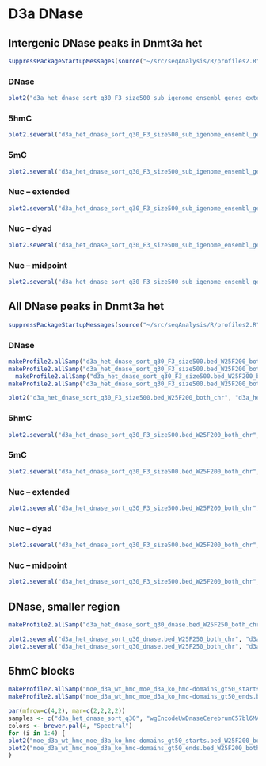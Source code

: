 D3a DNase
========================================================

Intergenic DNase peaks in Dnmt3a het
--------------------------------------
```r
suppressPackageStartupMessages(source("~/src/seqAnalysis/R/profiles2.R"))
```

### DNase
```r
plot2("d3a_het_dnase_sort_q30_F3_size500_sub_igenome_ensembl_genes_extend5kb.bed_W25F200_both_chr", "d3a_het_dnase_sort_q30_rmdup", data_type="bam/mean", group2="trim0.01", fname="manual", range=c(101,300))
```

### 5hmC
```r
plot2.several("d3a_het_dnase_sort_q30_F3_size500_sub_igenome_ensembl_genes_extend5kb.bed_W25F200_both_chr", "d3a_hmc", data_type="rpkm/mean", cols=col2, group2="trim0.01", fname="manual", range=c(101,300))
```

### 5mC
```r
plot2.several("d3a_het_dnase_sort_q30_F3_size500_sub_igenome_ensembl_genes_extend5kb.bed_W25F200_both_chr", "d3a_mc", data_type="rpkm/mean", cols=col2, group2="trim0.01", fname="manual", range=c(101,300))
```

### Nuc -- extended
```r
plot2.several("d3a_het_dnase_sort_q30_F3_size500_sub_igenome_ensembl_genes_extend5kb.bed_W25F200_both_chr", "d3a_nuc_extend", data_type="bam_extend/mean", cols=col2 , group2="trim0.01", fname="manual")
```

### Nuc -- dyad
```r
plot2.several("d3a_het_dnase_sort_q30_F3_size500_sub_igenome_ensembl_genes_extend5kb.bed_W25F200_both_chr", "d3a_nuc_dyad", data_type="bam_dyad/mean", cols=col2 , group2="trim0.01", fname="manual", range=c(101, 300))
```

### Nuc -- midpoint
```r
plot2.several("d3a_het_dnase_sort_q30_F3_size500_sub_igenome_ensembl_genes_extend5kb.bed_W25F200_both_chr", "d3a_nuc2", data_type="rpkm/mean", cols=col2 , group2="trim0.01", fname="manual", range=c(101, 300))
```

All DNase peaks in Dnmt3a het
--------------------------------------
```r
suppressPackageStartupMessages(source("~/src/seqAnalysis/R/profiles2.R"))
```

### DNase
```r
makeProfile2.allSamp("d3a_het_dnase_sort_q30_F3_size500.bed_W25F200_both_chr", data_type="bam/mean", rm.outliers=0.01)
makeProfile2.allSamp("d3a_het_dnase_sort_q30_F3_size500.bed_W25F200_both_chr", data_type="rpkm/mean", rm.outliers=0.01)
  makeProfile2.allSamp("d3a_het_dnase_sort_q30_F3_size500.bed_W25F200_both_chr", data_type="bam_extend/mean", rm.outliers=0.01)
makeProfile2.allSamp("d3a_het_dnase_sort_q30_F3_size500.bed_W25F200_both_chr", data_type="bam_dyad/mean", rm.outliers=0.01)
```

```r
plot2("d3a_het_dnase_sort_q30_F3_size500.bed_W25F200_both_chr", "d3a_het_dnase_sort_q30_rmdup", data_type="bam/mean", group2="trim0.01", fname="manual")
```

### 5hmC
```r
plot2.several("d3a_het_dnase_sort_q30_F3_size500.bed_W25F200_both_chr", "d3a_hmc", data_type="rpkm/mean", cols=col2, group2="trim0.01", fname="manual")
```

### 5mC
```r
plot2.several("d3a_het_dnase_sort_q30_F3_size500.bed_W25F200_both_chr", "d3a_mc", data_type="rpkm/mean", cols=col2, group2="trim0.01", fname="manual")
```

### Nuc -- extended
```r
plot2.several("d3a_het_dnase_sort_q30_F3_size500.bed_W25F200_both_chr", "d3a_nuc_extend", data_type="bam_extend/mean", cols=col2 , group2="trim0.01", fname="manual")
```

### Nuc -- dyad
```r
plot2.several("d3a_het_dnase_sort_q30_F3_size500.bed_W25F200_both_chr", "d3a_nuc_dyad", data_type="bam_dyad/mean", cols=col2 , group2="trim0.01", fname="manual", range=c(101, 300))
```

### Nuc -- midpoint
```r
plot2.several("d3a_het_dnase_sort_q30_F3_size500.bed_W25F200_both_chr", "d3a_nuc2", data_type="rpkm/mean", cols=col2 , group2="trim0.01", fname="manual", baseline=T)
```

DNase, smaller region
----------------------

```r
makeProfile2.allSamp("d3a_het_dnase_sort_q30_dnase.bed_W25F250_both_chr", data_type="rpkm/mean", rm.outliers=0.01)
```

```r
plot2.several("d3a_het_dnase_sort_q30_dnase.bed_W25F250_both_chr", "d3a_hmc", data_type="rpkm/mean", cols=col2, group2="trim0.01", fname="manual")
plot2.several("d3a_het_dnase_sort_q30_dnase.bed_W25F250_both_chr", "d3a_mc", data_type="rpkm/mean", cols=col2, group2="trim0.01", fname="manual")

```

5hmC blocks
----------------

```r
makeProfile2.allSamp("moe_d3a_wt_hmc_moe_d3a_ko_hmc-domains_gt50_starts.bed_W25F200_both_chr", data_type="bam/mean", rm.outliers=0.01)
makeProfile2.allSamp("moe_d3a_wt_hmc_moe_d3a_ko_hmc-domains_gt50_ends.bed_W25F200_both_chr", data_type="bam/mean", rm.outliers=0.01)
```

```r
par(mfrow=c(4,2), mar=c(2,2,2,2))
samples <- c("d3a_het_dnase_sort_q30", "wgEncodeUwDnaseCerebrumC57bl6MAdult8wksAlnRep1", "wgEncodeUwDnaseHeartC57bl6MAdult8wksAlnRep1", "wgEncodeUwDnaseLiverC57bl6MAdult8wksAlnRep1")
colors <- brewer.pal(4, "Spectral")
for (i in 1:4) {
plot2("moe_d3a_wt_hmc_moe_d3a_ko_hmc-domains_gt50_starts.bed_W25F200_both_chr", samples[i], data_type="bam/mean", group2="trim0.01", cols=colors[i])
plot2("moe_d3a_wt_hmc_moe_d3a_ko_hmc-domains_gt50_ends.bed_W25F200_both_chr", samples[i], data_type="bam/mean", group2="trim0.01", cols=colors[i])      
}


```
